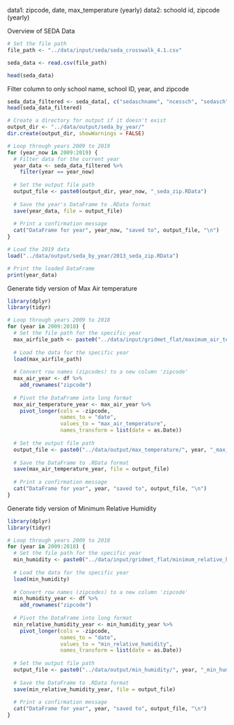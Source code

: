 data1: zipcode, date, max_temperature (yearly)
data2: schoold id, zipcode (yearly) 


Overview of SEDA Data 
```r
# Set the file path
file_path <- "../data/input/seda/seda_crosswalk_4.1.csv"

seda_data <- read.csv(file_path)

head(seda_data)
```
Filter column to only school name, school ID, year, and zipcode 

```r
seda_data_filtered <- seda_data[, c("sedaschname", "ncessch", "sedasch","year", "lzip")]
head(seda_data_filtered)
```
```r

# Create a directory for output if it doesn't exist
output_dir <- "../data/output/seda_by_year/"
dir.create(output_dir, showWarnings = FALSE)

# Loop through years 2009 to 2019
for (year_now in 2009:2019) {
  # Filter data for the current year
  year_data <- seda_data_filtered %>%
    filter(year == year_now)
  
  # Set the output file path
  output_file <- paste0(output_dir, year_now, "_seda_zip.RData")
  
  # Save the year's DataFrame to .RData format
  save(year_data, file = output_file)
  
  # Print a confirmation message
  cat("DataFrame for year", year_now, "saved to", output_file, "\n")
}
```

```r
# Load the 2019 data
load("../data/output/seda_by_year/2013_seda_zip.RData")

# Print the loaded DataFrame
print(year_data)

```


Generate tidy version of Max Air temperature 
```r
library(dplyr)
library(tidyr)

# Loop through years 2009 to 2018
for (year in 2009:2018) {
  # Set the file path for the specific year
  max_airfile_path <- paste0("../data/input/gridmet_flat/maximum_air_temperature/", year, "_maximum_air_temperature_by_zip.RData")
  
  # Load the data for the specific year
  load(max_airfile_path)
  
  # Convert row names (zipcodes) to a new column 'zipcode'
  max_air_year <- df %>%
    add_rownames("zipcode")
  
  # Pivot the DataFrame into long format
  max_air_temperature_year <- max_air_year %>%
    pivot_longer(cols = -zipcode, 
                 names_to = "date", 
                 values_to = "max_air_temperature",
                 names_transform = list(date = as.Date))
  
  # Set the output file path
  output_file <- paste0("../data/output/max_temperature/", year, "_max_air_temperature.RData")
  
  # Save the DataFrame to .RData format
  save(max_air_temperature_year, file = output_file)
  
  # Print a confirmation message
  cat("DataFrame for year", year, "saved to", output_file, "\n")
}


```

Generate tidy version of Minimum Relative Humidity 
```r
library(dplyr)
library(tidyr)

# Loop through years 2009 to 2018
for (year in 2009:2018) {
  # Set the file path for the specific year
  min_humidity <- paste0("../data/input/gridmet_flat/minimum_relative_humidity/", year, "_minimum_relative_humidity_by_zip.RData")
  
  # Load the data for the specific year
  load(min_humidity)
  
  # Convert row names (zipcodes) to a new column 'zipcode'
  min_humidity_year <- df %>%
    add_rownames("zipcode")
  
  # Pivot the DataFrame into long format
  min_relative_humidity_year <- min_humidity_year %>%
    pivot_longer(cols = -zipcode, 
                 names_to = "date", 
                 values_to = "min_relative_humidity",
                 names_transform = list(date = as.Date))
  
  # Set the output file path
  output_file <- paste0("../data/output/min_humidity/", year, "_min_humidity.RData")
  
  # Save the DataFrame to .RData format
  save(min_relative_humidity_year, file = output_file)
  
  # Print a confirmation message
  cat("DataFrame for year", year, "saved to", output_file, "\n")
}


```

